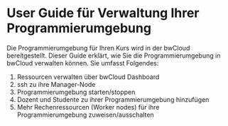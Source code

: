 # User Guide für Verwaltung Ihrer Programmierumgebung 

Die Programmierumgebung für Ihren Kurs wird in der bwCloud bereitgestellt. 
Dieser Guide erklärt, wie Sie die Programmierumgebung in bwCloud verwalten können. Sie umfasst Folgendes:
1. Ressourcen verwalten über bwCloud Dashboard
2. ssh zu ihre Manager-Node
3. Programmierumgebung starten/stoppen
4. Dozent und Studente zu ihrer Programmierumgebung hinzufügen
5. Mehr Rechenressourcen (Worker nodes) für ihre Programmierumgebung zuweisen/ausschalten